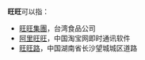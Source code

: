 '''旺旺'''可以指：

*[[旺旺集團|旺旺集團]]，台湾食品公司
*[[阿里旺旺|阿里旺旺]]，中国淘宝网即时通讯软件
*[[旺旺路|旺旺路]]，中国湖南省长沙望城城区道路

{{Disambig|Cat=二字消歧义}}